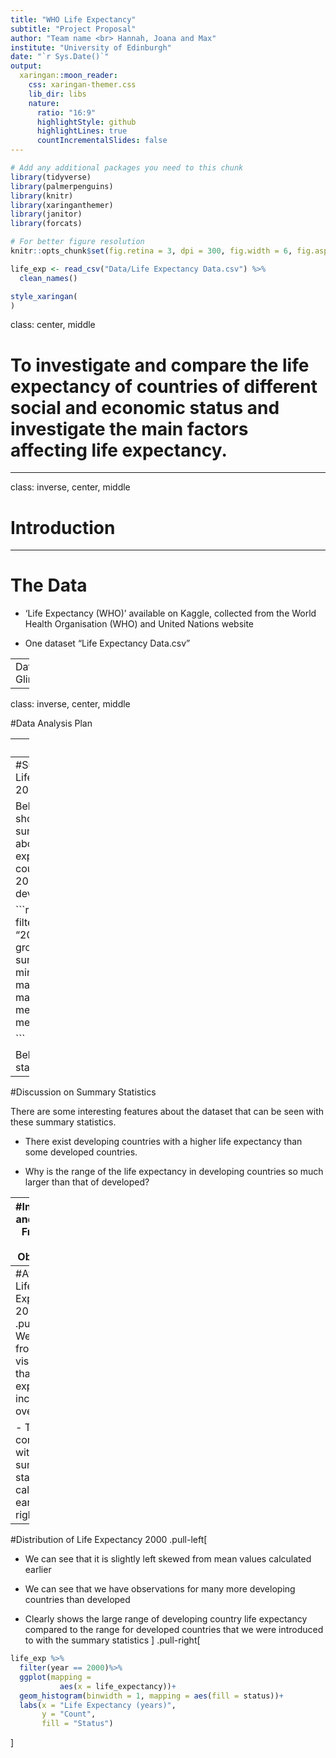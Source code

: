 ```yaml
---
title: "WHO Life Expectancy"
subtitle: "Project Proposal"
author: "Team name <br> Hannah, Joana and Max"
institute: "University of Edinburgh"
date: "`r Sys.Date()`"
output:
  xaringan::moon_reader:
    css: xaringan-themer.css
    lib_dir: libs
    nature:
      ratio: "16:9"
      highlightStyle: github
      highlightLines: true
      countIncrementalSlides: false
---
```


```r
# Add any additional packages you need to this chunk
library(tidyverse)
library(palmerpenguins)
library(knitr)
library(xaringanthemer)
library(janitor)
library(forcats)
```

```r
# For better figure resolution
knitr::opts_chunk$set(fig.retina = 3, dpi = 300, fig.width = 6, fig.asp = 0.618, out.width = "80%")
```

```r
life_exp <- read_csv("Data/Life Expectancy Data.csv") %>%
  clean_names()

```

```r
style_xaringan(
)
```

class: center, middle

# To investigate and compare the life expectancy of countries of different social and economic status and investigate the main factors affecting life expectancy.


---

class: inverse, center, middle

# Introduction

---

# The Data

- 'Life Expectancy (WHO)' available on Kaggle, collected from the World Health Organisation (WHO) and United Nations website

- One dataset "Life Expectancy Data.csv"

---
Data Glimpse
```r
glimpse(life_exp)
```

---

class: inverse, center, middle

#Data Analysis Plan


---
#Variables

The variables we will mostly be using are:

- country
- year
- population
- life_expectancy
- status = Developed or Developing status
- schooling = Number of years of Schooling
- income_composition_of_resources = Human Development Index (index ranging from 0 to 1)
- gdp = Gross Domestic Product per capita (in USD)
- adult_mortality = Adult Mortality Rates (probability of dying between 15 and 60 years per 1000 population)
- infant deaths = Number of Infant Deaths per 1000 population
- bmi = Average Body Mass Index of entire population
- total expendature = General government expenditure on health as a percentage of total government expenditure (%)
- alcohol = Alcohol, recorded per capita (15+) consumption (in litres of pure alcohol)

---
#Summary Statistics - Life expectancy in 2000 and 2015

Below is a table showing some summary statistics about the life expectancy of countries in the year 2000, by their development status

```r
life_exp %>%
  filter(year == "2000")%>%
  group_by(status)%>%
  summarise(min = min(life_expectancy),
            max = max(life_expectancy),
            mean = mean(life_expectancy))


```

Below shows the same statistics but for 2015:
```r
life_exp %>%
  filter(year == "2015")%>%
  group_by(status)%>%
  summarise(min = min(life_expectancy),
            max = max(life_expectancy),
            mean = mean(life_expectancy))
```
There is clearly a large difference in these values, our project will try to discover why.
---
#Discussion on Summary Statistics

There are some interesting features about the dataset that can be seen with these summary statistics.

- There exist developing countries with a higher life expectancy than some developed countries.

- Why is the range of the life expectancy in developing countries so much larger than that of developed?

---
#Investigation and Plot Ideas From These Initial Observations

- Look at how the life expectancy of a particular developed and developing country and see how they change with time - potential reasons for changes or no changes.

- Try to identify which factors have the largest effect on the life expectancy of a country to see if there are any ways for a country to increase it e.g offering a certain vaccination

- Specific investigation into the effect of a high infant mortality on life expectancy as we are predicting this might result in an unusually low value.

- Investigate why certain developing countries actually have a high life expectancy

- Perhaps try to do some sort of prediction for life expectancy given certain values

---
#Afghanistan Life Expectancy 2000-2015
.pull-left[
- We can see from the visualisation that the life expectancy is increasing over time

- This is consistent with the summary statistics calculated earlier.
]
.pull-right[
```r
life_exp %>%
  filter(country == "Afghanistan")%>%
  ggplot(mapping = 
           aes(x = year, 
               y = life_expectancy))+
  geom_line()+
  labs(x = "Year",
       y = "Life Expectancy (years)")
```
]
---
#Distribution of Life Expectancy 2000
.pull-left[

- We can see that it is slightly left skewed from mean values calculated earlier

- We can see that we have observations for many more developing countries than developed

- Clearly shows the large range of developing country life expectancy compared to the range for developed countries that we were introduced to with the summary statistics
]
.pull-right[
```r
life_exp %>%
  filter(year == 2000)%>%
  ggplot(mapping = 
           aes(x = life_expectancy))+
  geom_histogram(binwidth = 1, mapping = aes(fill = status))+
  labs(x = "Life Expectancy (years)",
       y = "Count",
       fill = "Status")
``` 
]

 